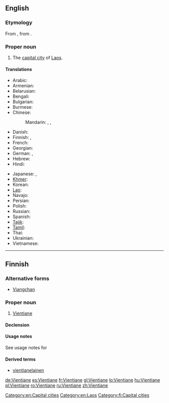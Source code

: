 ==English==
{{wikipedia}}

===Etymology===
From {{etyl|fr}} {{term|Vientiane|lang=fr}}, from {{etyl|lo}} {{term|ວຽງຈັນ|tr=wiang-can|sc=Laoo}}.

===Proper noun===
{{en-proper noun}}

# The [[capital city]] of [[Laos]].

====Translations====
{{trans-top|capital of Laos}}
* Arabic: {{t-|ar|فيانتيان|m|tr=fiyantiyaan}}
* Armenian: {{t-|hy|Վյենտյան|tr=Vyentyan}}
* Belarusian: {{t-|be|Віенцьян|m|tr=Vijencján}}
* Bengali: {{t-|bn|ভিয়েনতিয়েন|sc=Beng}}
* Bulgarian: {{t-|bg|Виентян|m|tr=Vientján}}
* Burmese: {{t-|my|ဗီယင်ကျန်း|tr=biyinkyan:|sc=Mymr}}
* Chinese:
*: Mandarin: {{t-|cmn|萬象|sc=Hani}}, {{t-|cmn|万象|tr=Wànxiàng|sc=Hani}}, {{qualifier|Taiwan}} {{t|cmn|永珍|tr=Yǒngzhēn|sc=Hani}}
* Danish: {{t|da|Vientiane}}
* Finnish: {{t-|fi|Vientiane}}, {{t-|fi|Viangchan}}
* French: {{t+|fr|Vientiane}}
* Georgian: {{t-|ka|ვიენტიანი|tr=vientiani|sc=Geor}}
* German: {{t+|de|Vientiane|n}}, {{t-|de|Vieng Chan|n}}
* Hebrew: {{t-|he|ויינטיאן}}
* Hindi: {{t-|hi|विनतिएन|tr=vinti'ēn}}
{{trans-mid}}
* Japanese: {{t-|ja|ビエンチャン|tr=Bienchan}}, {{t-|ja|ヴィエンチャン|tr=Vienchan}}
* [[Khmer]]: {{t-|km|វៀងច័ន្ទន៍|tr=wiang jan|sc=Khmr}} 
* Korean: {{t+|ko|비엔티안|tr=Biantian|sc=Hang}}
* [[Lao]]: {{t-|lo|ວຽງຈັນ|tr=wiang-can|sc=Laoo}}
* Navajo: {{tø|nv|Biʼang Chang}}
* Persian: {{t-|fa|وینتیان|tr=ventiân}}
* Polish: {{t+|pl|Wientian|m}}
* Russian: {{t+|ru|Вьентьян|m|tr=V'jentján}}
* Spanish: {{t+|es|Vientián|m}}
* [[Tajik]]: {{t-|tg|Вентян|tr=Ventyan|sc=Cyrl}}
* [[Tamil]]: {{t-|ta|வியஞ்சான்}}
* Thai: {{t+|th|เวียงจันทน์|tr=wiang jan}}
* Ukrainian: {{t-|uk|В'єнтьян|m|tr=V'jentján}}
* Vietnamese: {{t-|vi|Viêng Chăn}}
{{trans-bottom}}

[[Category:en:Capital cities]]
[[Category:en:Laos]]

----

==Finnish==

===Alternative forms===
* [[Viangchan]]

===Proper noun===
{{fi-noun|proper=true}}

# [[Vientiane]] {{gloss|capital of Laos}}

====Declension====
{{fi-decl-nalle|Vientian|nopl=1}}

====Usage notes====
See usage notes for {{term|Viangchan#Usage notes|Viangchan}}

====Derived terms====
* [[vientianelainen]]

[[Category:fi:Capital cities]]

[[de:Vientiane]]
[[es:Vientiane]]
[[fr:Vientiane]]
[[gl:Vientiane]]
[[lo:Vientiane]]
[[hu:Vientiane]]
[[pl:Vientiane]]
[[ro:Vientiane]]
[[ru:Vientiane]]
[[zh:Vientiane]]